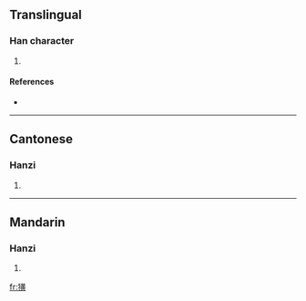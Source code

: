 ==Translingual==

===Han character===
{{Han char|rn=94|rad=犬|as=12|sn=15|four=4428<sub>6</sub>|canj=大竹廿中金 (KHTLC)}}

# {{defn|Han|sort=犬12}}

====References====
* {{Han ref|kx=0718.130|dkj=20676|dj=1129.260|hdz=21367.150|uh=735A|ud=29530|bh=E67D|bd=59005}}

----

==Cantonese==

===Hanzi===
{{yue-hanzi|jyut=|y=wong4}}

# {{defn|Cantonese|sort=犬12}}

----

==Mandarin==

===Hanzi===
{{cmn-hanzi|pin=[[huáng]] ([[huang2]])|wg=huang<sup>2</sup>}}

# {{defn|Mandarin|sort=犬12}}

[[fr:獚]]